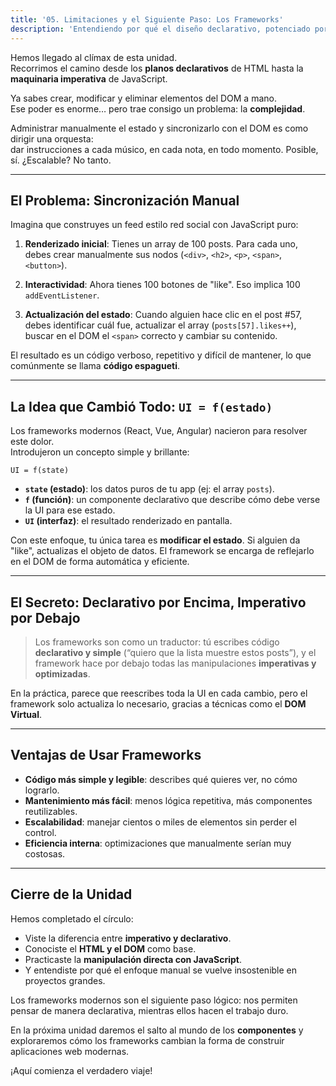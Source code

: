 ```yaml
---
title: '05. Limitaciones y el Siguiente Paso: Los Frameworks'
description: 'Entendiendo por qué el diseño declarativo, potenciado por los frameworks, es el estándar de la industria.'
---
```


Hemos llegado al clímax de esta unidad.  
Recorrimos el camino desde los **planos declarativos** de HTML hasta la **maquinaria imperativa** de JavaScript.  

Ya sabes crear, modificar y eliminar elementos del DOM a mano.  
Ese poder es enorme… pero trae consigo un problema: la **complejidad**.  

Administrar manualmente el estado y sincronizarlo con el DOM es como dirigir una orquesta:  
dar instrucciones a cada músico, en cada nota, en todo momento. Posible, sí. ¿Escalable? No tanto.

---

## El Problema: Sincronización Manual

Imagina que construyes un feed estilo red social con JavaScript puro:

1. **Renderizado inicial**: Tienes un array de 100 posts. Para cada uno, debes crear manualmente sus nodos (`<div>`, `<h2>`, `<p>`, `<span>`, `<button>`).  

2. **Interactividad**: Ahora tienes 100 botones de "like". Eso implica 100 `addEventListener`.  

3. **Actualización del estado**: Cuando alguien hace clic en el post #57, debes identificar cuál fue, actualizar el array (`posts[57].likes++`), buscar en el DOM el `<span>` correcto y cambiar su contenido.  

El resultado es un código verboso, repetitivo y difícil de mantener, lo que comúnmente se llama **código espagueti**.

---

## La Idea que Cambió Todo: `UI = f(estado)`

Los frameworks modernos (React, Vue, Angular) nacieron para resolver este dolor.  
Introdujeron un concepto simple y brillante:

```text
UI = f(state)
```

- **`state` (estado)**: los datos puros de tu app (ej: el array `posts`).
- **`f` (función)**: un componente declarativo que describe cómo debe verse la UI para ese estado.
- **`UI` (interfaz)**: el resultado renderizado en pantalla.

Con este enfoque, tu única tarea es **modificar el estado**. Si alguien da "like", actualizas el objeto de datos. El framework se encarga de reflejarlo en el DOM de forma automática y eficiente.

---

## El Secreto: Declarativo por Encima, Imperativo por Debajo

> Los frameworks son como un traductor: tú escribes código **declarativo y simple** (“quiero que la lista muestre estos posts”), y el framework hace por debajo todas las manipulaciones **imperativas y optimizadas**.

En la práctica, parece que reescribes toda la UI en cada cambio, pero el framework solo actualiza lo necesario, gracias a técnicas como el **DOM Virtual**.

---

## Ventajas de Usar Frameworks

- **Código más simple y legible**: describes qué quieres ver, no cómo lograrlo.
- **Mantenimiento más fácil**: menos lógica repetitiva, más componentes reutilizables.
- **Escalabilidad**: manejar cientos o miles de elementos sin perder el control.
- **Eficiencia interna**: optimizaciones que manualmente serían muy costosas.

---

## Cierre de la Unidad

Hemos completado el círculo:

- Viste la diferencia entre **imperativo y declarativo**.
- Conociste el **HTML y el DOM** como base.
- Practicaste la **manipulación directa con JavaScript**.
- Y entendiste por qué el enfoque manual se vuelve insostenible en proyectos grandes.

Los frameworks modernos son el siguiente paso lógico: nos permiten pensar de manera declarativa, mientras ellos hacen el trabajo duro.

En la próxima unidad daremos el salto al mundo de los **componentes** y exploraremos cómo los frameworks cambian la forma de construir aplicaciones web modernas.

¡Aquí comienza el verdadero viaje!